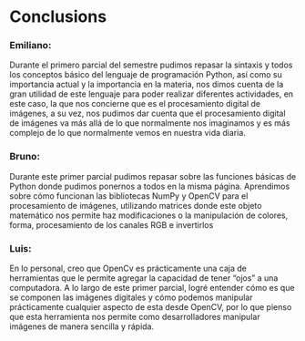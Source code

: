 # Conclusions

### Emiliano:

Durante el primero parcial del semestre pudimos repasar la sintaxis y todos los conceptos básico del lenguaje de programación Python, así como su importancia actual y la importancia en la materia, nos dimos cuenta de la gran utilidad de este lenguaje para poder realizar diferentes actividades, en este caso, la que nos concierne que es el procesamiento digital de imágenes, a su vez, nos pudimos dar cuenta que el procesamiento digital de imágenes va más allá de lo que normalmente nos imaginamos y es más complejo de lo que normalmente vemos en nuestra vida diaria.

### Bruno:

Durante este primer parcial pudimos repasar sobre las funciones básicas de Python donde pudimos ponernos a todos en la misma página. Aprendimos sobre cómo funcionan las bibliotecas NumPy y OpenCV para el procesamiento de imágenes, utilizando matrices donde este objeto matemático nos permite haz modificaciones o la manipulación de colores, forma, procesamiento de los canales RGB e invertirlos

### Luis:

En lo personal, creo que OpenCv es prácticamente una caja de herramientas que le permite agregar la capacidad de tener “ojos” a una computadora. A lo largo de este primer parcial, logré entender cómo es que se componen las imágenes digitales y cómo podemos manipular prácticamente cualquier aspecto de esta desde OpenCV, por lo que pienso que esta herramienta nos permite como desarrolladores manipular imágenes de manera sencilla y rápida.
